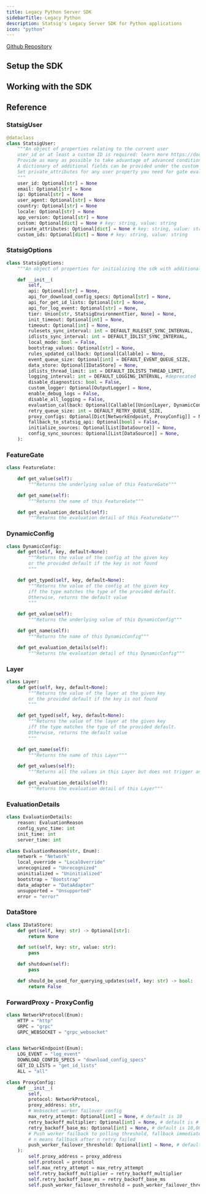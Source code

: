 ```yaml
---
title: Legacy Python Server SDK
sidebarTitle: Legacy Python
description: Statsig's Legacy Server SDK for Python applications
icon: "python"
---
```




[Github Repository](https://github.com/statsig-io/python-sdk)

## Setup the SDK

<Steps>
<Step title="Install the SDK">
<installation/>
</Step>
<Step title="Initialize the SDK">
<InitializationWarning/>
<initialization/>
<InitializationFooter/>
</Step>
</Steps>

## Working with the SDK

<CheckGateIntro/>
<checkGate/>

<GetDynamicConfigIntro/>
<getDynamicConfig/>

<GetExperimentIntro/>
<getExperiment/>

<GetFeatureGateIntro/>
<getFeatureGate/>

<LogEventIntro/>
<logEvent/>

<StatsigUserIntro/>
<PrivateAttributesIntro/>

<StatsigOptionsIntro/>
<statsigOptions/>

<ShutdownIntro/>
<shutdown/>

<ClientInitResponseIntro/>
<clientInitResponse/>

<LocalOverridesIntro/>
<localOverrides/>

<MultiInstanceIntro/>
<multiInstance/>

<ForwardProxyIntro/>
<forwardProxy/>

<faqs/>

## Reference

### StatsigUser

```python
@dataclass
class StatsigUser:
    """An object of properties relating to the current user
    user_id or at least a custom ID is required: learn more https://docs.statsig.com/concepts/user#why-is-an-id-always-required-for-server-sdks
    Provide as many as possible to take advantage of advanced conditions in the statsig console
    A dictionary of additional fields can be provided under the custom field
    Set private_attributes for any user property you need for gate evaluation but prefer stripped from logs/metrics
    """
    user_id: Optional[str] = None
    email: Optional[str] = None
    ip: Optional[str] = None
    user_agent: Optional[str] = None
    country: Optional[str] = None
    locale: Optional[str] = None
    app_version: Optional[str] = None 
    custom: Optional[dict] = None # key: string, value: string
    private_attributes: Optional[dict] = None # key: string, value: string
    custom_ids: Optional[dict] = None # key: string, value: string
```

### StatsigOptions

```python
class StatsigOptions:
    """An object of properties for initializing the sdk with additional parameters"""

    def __init__(
        self,
        api: Optional[str] = None,
        api_for_download_config_specs: Optional[str] = None,
        api_for_get_id_lists: Optional[str] = None,
        api_for_log_event: Optional[str] = None,
        tier: Union[str, StatsigEnvironmentTier, None] = None,
        init_timeout: Optional[int] = None,
        timeout: Optional[int] = None,
        rulesets_sync_interval: int = DEFAULT_RULESET_SYNC_INTERVAL,
        idlists_sync_interval: int = DEFAULT_IDLIST_SYNC_INTERVAL,
        local_mode: bool = False,
        bootstrap_values: Optional[str] = None,
        rules_updated_callback: Optional[Callable] = None,
        event_queue_size: Optional[int] = DEFAULT_EVENT_QUEUE_SIZE,
        data_store: Optional[IDataStore] = None,
        idlists_thread_limit: int = DEFAULT_IDLISTS_THREAD_LIMIT,
        logging_interval: int = DEFAULT_LOGGING_INTERVAL, #deprecated
        disable_diagnostics: bool = False,
        custom_logger: Optional[OutputLogger] = None,
        enable_debug_logs = False,
        disable_all_logging = False,
        evaluation_callback: Optional[Callable[[Union[Layer, DynamicConfig, FeatureGate]], None]] = None,
        retry_queue_size: int = DEFAULT_RETRY_QUEUE_SIZE,
        proxy_configs: Optional[Dict[NetworkEndpoint, ProxyConfig]] = None,
        fallback_to_statsig_api: Optional[bool] = False,
        initialize_sources: Optional[List[DataSource]] = None,
        config_sync_sources: Optional[List[DataSource]] = None,
    ):
```

### FeatureGate

```python
class FeatureGate:

    def get_value(self):
        """Returns the underlying value of this FeatureGate"""

    def get_name(self):
        """Returns the name of this FeatureGate"""

    def get_evaluation_details(self):
        """Returns the evaluation detail of this FeatureGate"""
```

### DynamicConfig

```python
class DynamicConfig:
    def get(self, key, default=None):
        """Returns the value of the config at the given key
        or the provided default if the key is not found
        """

    def get_typed(self, key, default=None):
        """Returns the value of the config at the given key
        iff the type matches the type of the provided default.
        Otherwise, returns the default value
        """

    def get_value(self):
        """Returns the underlying value of this DynamicConfig"""

    def get_name(self):
        """Returns the name of this DynamicConfig"""

    def get_evaluation_details(self):
        """Returns the evaluation detail of this DynamicConfig"""
```

### Layer

```python
class Layer:
    def get(self, key, default=None):
        """Returns the value of the layer at the given key
        or the provided default if the key is not found
        """

    def get_typed(self, key, default=None):
        """Returns the value of the layer at the given key
        iff the type matches the type of the provided default.
        Otherwise, returns the default value
        """

    def get_name(self):
        """Returns the name of this Layer"""

    def get_values(self):
        """Returns all the values in this Layer but does not trigger an exposure log"""

    def get_evaluation_details(self):
        """Returns the evaluation detail of this Layer"""
```

### EvaluationDetails

```python
class EvaluationDetails:
    reason: EvaluationReason
    config_sync_time: int
    init_time: int
    server_time: int

class EvaluationReason(str, Enum):
    network = "Network"
    local_override = "LocalOverride"
    unrecognized = "Unrecognized"
    uninitialized = "Uninitialized"
    bootstrap = "Bootstrap"
    data_adapter = "DataAdapter"
    unsupported = "Unsupported"
    error = "error"
```

### DataStore

```python
class IDataStore:
    def get(self, key: str) -> Optional[str]:
        return None

    def set(self, key: str, value: str):
        pass

    def shutdown(self):
        pass

    def should_be_used_for_querying_updates(self, key: str) -> bool:
        return False
```

### ForwardProxy - ProxyConfig
```python
class NetworkProtocol(Enum):
    HTTP = "http"
    GRPC = "grpc"
    GRPC_WEBSOCKET = "grpc_websocket"


class NetworkEndpoint(Enum):
    LOG_EVENT = "log_event"
    DOWNLOAD_CONFIG_SPECS = "download_config_specs"
    GET_ID_LISTS = "get_id_lists"
    ALL = "all"

class ProxyConfig:
    def __init__(
        self,
        protocol: NetworkProtocol,
        proxy_address: str,
        # Websocket worker failover config
        max_retry_attempt: Optional[int] = None, # default is 10
        retry_backoff_multiplier: Optional[int] = None, # default is # default is 5
        retry_backoff_base_ms: Optional[int] = None, # default is 10,000 ms
        # Push worker failback to polling threshold, fallback immediate set 0,
        # n means fallback after n retry failed
        push_worker_failover_threshold: Optional[int] = None, # default is 4, about 30 minutes
    ):
        self.proxy_address = proxy_address
        self.protocol = protocol
        self.max_retry_attempt = max_retry_attempt
        self.retry_backoff_multiplier = retry_backoff_multiplier
        self.retry_backoff_base_ms = retry_backoff_base_ms
        self.push_worker_failover_threshold = push_worker_failover_threshold
```


